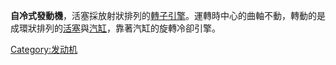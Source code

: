 {{Multiple issues|
{{unreferenced|time=2009-2-22}}
{{Copypaste|time=2022-06-26T04:56:45+00:00}}
{{Orphan|time=2022-06-26T04:56:45+00:00}}
}}
'''自冷式發動機'''，活塞採放射狀排列的[[轉子引擎|轉子引擎]]。運轉時中心的曲軸不動，轉動的是成環狀排列的[[活塞|活塞]]與[[汽缸|汽缸]]，靠著汽缸的旋轉冷卻引擎。
{{tech-stub}}
[[Category:发动机|Category:发动机]]